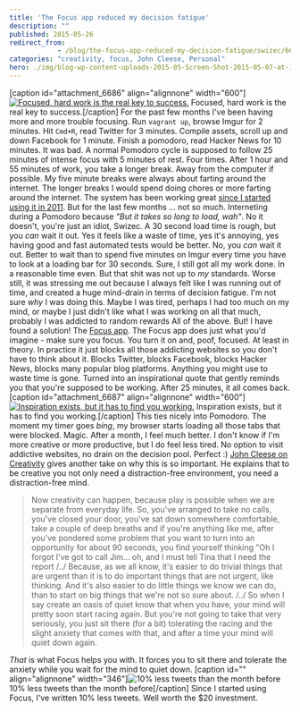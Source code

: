 ```yaml
---
title: 'The Focus app reduced my decision fatigue'
description: ""
published: 2015-05-26
redirect_from: 
            - /blog/the-focus-app-reduced-my-decision-fatigue/swizec/6683
categories: "creativity, focus, John Cleese, Personal"
hero: ./img/blog-wp-content-uploads-2015-05-Screen-Shot-2015-05-07-at-14.14.47.png
---
```

\[caption id=&quot;attachment_6686&quot; align=&quot;alignnone&quot; width=&quot;600&quot;][![Focused, hard work is the real key to success.](http://swizec.com/blog/wp-content/uploads/2015/05/Screen-Shot-2015-05-07-at-14.14.47.png "Focused, hard work is the real key to success.")](./img/blog-wp-content-uploads-2015-05-Screen-Shot-2015-05-07-at-14.14.47.png) Focused, hard work is the real key to success.\[/caption] For the past few months I&#x27;ve been having more and more trouble focusing. Run `vagrant up`, browse Imgur for 2 minutes. Hit `Cmd+R`, read Twitter for 3 minutes. Compile assets, scroll up and down Facebook for 1 minute. Finish a pomodoro, read Hacker News for 10 minutes. It was bad. A normal Pomodoro cycle is supposed to follow 25 minutes of intense focus with 5 minutes of rest. Four times. After 1 hour and 55 minutes of work, you take a longer break. Away from the computer if possible. My five minute breaks were always about farting around the internet. The longer breaks I would spend doing chores or more farting around the internet. The system has been working great [since I started using it in 2011](http://swizec.com/blog/living-life-in-25min-increments/swizec/1859). But for the last few months ... not so much. Interneting during a Pomodoro because _&quot;But it takes so long to load, wah&quot;_. No it doesn&#x27;t, you&#x27;re just an idiot, Swizec. A 30 second load time is rough, but you _can_ wait it out. Yes it feels like a waste of time, yes it&#x27;s annoying, yes having good and fast automated tests would be better. No, you _can_ wait it out. Better to wait than to spend five minutes on Imgur every time you have to look at a loading bar for 30 seconds. Sure, I still got all my work done. In a reasonable time even. But that shit was not up to _my_ standards. Worse still, it was stressing me out because I always felt like I was running out of time, and created a huge mind-drain in terms of decision fatigue. I&#x27;m not sure _why_ I was doing this. Maybe I was tired, perhaps I had too much on my mind, or maybe I just didn&#x27;t like what I was working on all that much, probably I was addicted to random rewards All of the above. But! I have found a solution! The [Focus app](https://heyfocus.com/). The Focus app does just what you&#x27;d imagine - make sure you focus. You turn it on and, poof, focused. At least in theory. In practice it just blocks all those addicting websites so you don&#x27;t have to think about it. Blocks Twitter, blocks Facebook, blocks Hacker News, blocks many popular blog platforms. Anything you might use to waste time is gone. Turned into an inspirational quote that gently reminds you that you&#x27;re supposed to be working. After 25 minutes, it all comes back. \[caption id=&quot;attachment_6687&quot; align=&quot;alignnone&quot; width=&quot;600&quot;][![Inspiration exists, but it has to find you working.](http://swizec.com/blog/wp-content/uploads/2015/05/Screen-Shot-2015-05-15-at-00.12.14.png "Inspiration exists, but it has to find you working.")](./img/blog-wp-content-uploads-2015-05-Screen-Shot-2015-05-15-at-00.12.14.png) Inspiration exists, but it has to find you working.\[/caption] This ties nicely into Pomodoro. The moment my timer goes _bing_, my browser starts loading all those tabs that were blocked. Magic. After a month, I feel much better. I don&#x27;t know if I&#x27;m more creative or more productive, but I do feel less tired. No option to visit addictive websites, no drain on the decision pool. Perfect :) [John Cleese on Creativity](https://www.youtube.com/watch?v=Qby0ed4aVpo) gives another take on why this is so important. He explains that to be creative you not only need a distraction-free environment, you need a distraction-free mind.

> Now creativity can happen, because play is possible when we are separate from everyday life. So, you&#x27;ve arranged to take no calls, you&#x27;ve closed your door, you&#x27;ve sat down somewhere comfortable, take a couple of deep breaths and if you&#x27;re anything like me, after you&#x27;ve pondered some problem that you want to turn into an opportunity for about 90 seconds, you find yourself thinking &quot;Oh I forgot I&#x27;ve got to call Jim… oh, and I must tell Tina that I need the report /../ Because, as we all know, it&#x27;s easier to do trivial things that are urgent than it is to do important things that are not urgent, like thinking. And it&#x27;s also easier to do little things we know we can do, than to start on big things that we&#x27;re not so sure about. /../ So when I say create an oasis of quiet know that when you have, your mind will pretty soon start racing again. But you&#x27;re not going to take that very seriously, you just sit there (for a bit) tolerating the racing and the slight anxiety that comes with that, and after a time your mind will quiet down again.

_That_ is what Focus helps you with. It forces you to sit there and tolerate the anxiety while you wait for the mind to quiet down. \[caption id=&quot;&quot; align=&quot;alignnone&quot; width=&quot;346&quot;]![10% less tweets than the month before](./img/images-29348.png "10% less tweets than the month before") 10% less tweets than the month before\[/caption] Since I started using Focus, I&#x27;ve written 10% less tweets. Well worth the $20 investment.